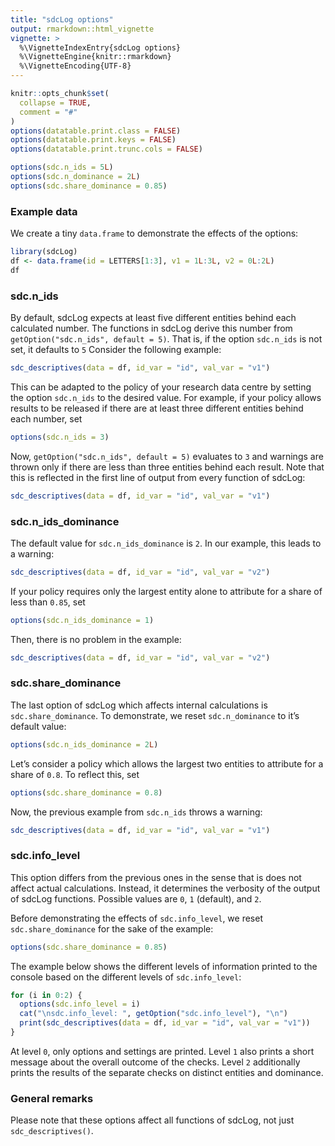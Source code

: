 ```yaml
---
title: "sdcLog options"
output: rmarkdown::html_vignette
vignette: >
  %\VignetteIndexEntry{sdcLog options}
  %\VignetteEngine{knitr::rmarkdown}
  %\VignetteEncoding{UTF-8}
---
```


```r
knitr::opts_chunk$set(
  collapse = TRUE,
  comment = "#"
)
options(datatable.print.class = FALSE)
options(datatable.print.keys = FALSE)
options(datatable.print.trunc.cols = FALSE)

options(sdc.n_ids = 5L)
options(sdc.n_dominance = 2L)
options(sdc.share_dominance = 0.85)
```

### Example data
We create a tiny `data.frame` to demonstrate the effects of the options:

```r
library(sdcLog)
df <- data.frame(id = LETTERS[1:3], v1 = 1L:3L, v2 = 0L:2L)
df
```

### sdc.n_ids
By default, sdcLog expects at least five different entities behind each
calculated number. The functions in sdcLog derive this number from
`getOption("sdc.n_ids", default = 5)`. That is, if the option `sdc.n_ids` is not
set, it defaults to `5` Consider the following example:

```r
sdc_descriptives(data = df, id_var = "id", val_var = "v1")
```

This can be adapted to the policy of your research data centre by setting the
option `sdc.n_ids` to the desired value. For example, if your policy allows
results to be released if there are at least three different entities behind
each number, set

```r
options(sdc.n_ids = 3)
```

Now, `getOption("sdc.n_ids", default = 5)` evaluates to `3` and warnings are
thrown only if there are less than three entities behind each result. Note that
this is reflected in the first line of output from every function of sdcLog:

```r
sdc_descriptives(data = df, id_var = "id", val_var = "v1")
```

### sdc.n_ids_dominance

The default value for `sdc.n_ids_dominance` is `2`. In our example, this leads
to a warning:

```r
sdc_descriptives(data = df, id_var = "id", val_var = "v2")
```

If your policy requires only the largest entity alone to attribute for a share
of less than `0.85`, set

```r
options(sdc.n_ids_dominance = 1)
```

Then, there is no problem in the example:

```r
sdc_descriptives(data = df, id_var = "id", val_var = "v2")
```

### sdc.share_dominance

The last option of sdcLog which affects internal calculations is
`sdc.share_dominance`. To demonstrate, we reset `sdc.n_dominance` to it's
default value:

```r
options(sdc.n_ids_dominance = 2L)
```

Let's consider a policy which allows the largest two entities to attribute for a
share of `0.8`. To reflect this, set

```r
options(sdc.share_dominance = 0.8)
```

Now, the previous example from `sdc.n_ids` throws a warning:

```r
sdc_descriptives(data = df, id_var = "id", val_var = "v1")
```

### sdc.info_level

This option differs from the previous ones in the sense that is does not affect
actual calculations. Instead, it determines the verbosity of the output of
sdcLog functions. Possible values are `0`, `1` (default), and `2`.

Before demonstrating the effects of `sdc.info_level`, we reset
`sdc.share_dominance` for the sake of the example:

```r
options(sdc.share_dominance = 0.85)
```

The example below shows the different levels of information printed to the
console based on the different levels of `sdc.info_level`:

```r
for (i in 0:2) {
  options(sdc.info_level = i)
  cat("\nsdc.info_level: ", getOption("sdc.info_level"), "\n")
  print(sdc_descriptives(data = df, id_var = "id", val_var = "v1"))
}
```

At level `0`, only options and settings are printed. Level `1` also prints a
short message about the overall outcome of the checks. Level `2` additionally
prints the results of the separate checks on distinct entities and dominance.

### General remarks
Please note that these options affect all functions of sdcLog, not just
`sdc_descriptives()`.
